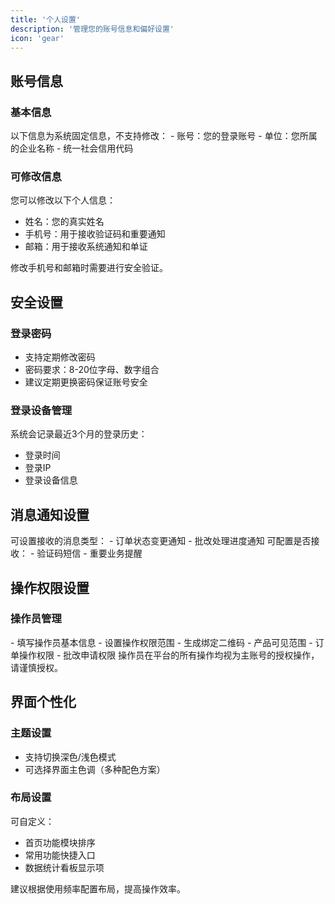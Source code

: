 ```yaml
---
title: '个人设置'
description: '管理您的账号信息和偏好设置'
icon: 'gear'
---
```


## 账号信息

### 基本信息
<Note>
以下信息为系统固定信息，不支持修改：
- 账号：您的登录账号
- 单位：您所属的企业名称
- 统一社会信用代码
</Note>

### 可修改信息
您可以修改以下个人信息：
- 姓名：您的真实姓名
- 手机号：用于接收验证码和重要通知
- 邮箱：用于接收系统通知和单证

<Warning>
修改手机号和邮箱时需要进行安全验证。
</Warning>

## 安全设置

### 登录密码
- 支持定期修改密码
- 密码要求：8-20位字母、数字组合
- 建议定期更换密码保证账号安全

### 登录设备管理
系统会记录最近3个月的登录历史：
- 登录时间
- 登录IP
- 登录设备信息

## 消息通知设置

<Tabs>
  <Tab title="站内消息">
    可设置接收的消息类型：
    - 订单状态变更通知
    - 批改处理进度通知
  </Tab>
  
  <Tab title="短信通知">
    可配置是否接收：
    - 验证码短信
    - 重要业务提醒
  </Tab>
</Tabs>

## 操作权限设置

### 操作员管理
<CardGroup>
  <Card title="新增操作员" icon="user-plus">
    - 填写操作员基本信息
    - 设置操作权限范围
    - 生成绑定二维码
  </Card>
  
  <Card title="权限配置" icon="shield-check">
    - 产品可见范围
    - 订单操作权限
    - 批改申请权限
  </Card>
</CardGroup>

<Warning>
操作员在平台的所有操作均视为主账号的授权操作，请谨慎授权。
</Warning>

## 界面个性化

### 主题设置
- 支持切换深色/浅色模式
- 可选择界面主色调（多种配色方案）

### 布局设置
可自定义：
- 首页功能模块排序
- 常用功能快捷入口
- 数据统计看板显示项

<Tip>
建议根据使用频率配置布局，提高操作效率。
</Tip>
